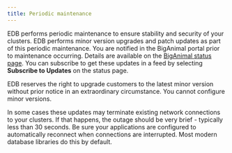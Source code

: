 ```yaml
---
title: Periodic maintenance
---
```


EDB performs periodic maintenance to ensure stability and security of your clusters. EDB performs minor version upgrades and patch updates as part of this periodic maintenance. You are notified in the BigAnimal portal prior to maintenance occurring. Details are available on the [BigAnimal status page](https://status.biganimal.com/). You can subscribe to get these updates in a feed by selecting **Subscribe to Updates** on the status page. 

EDB reserves the right to upgrade customers to the latest minor version without prior notice in an extraordinary circumstance. You cannot configure minor versions. 

In some cases these updates may terminate existing network connections to your clusters. If that happens, the outage should be very brief - typically less than 30 seconds. Be sure your applications are configured to automatically reconnect when connections are interrupted. Most modern database libraries do this by default.
